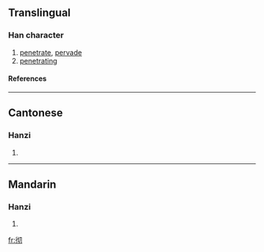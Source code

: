 {{see|徹}}

==Translingual==
===Han character===
{{Han char|rn=60|rad=彳|as=04|sn=7|four=|canj=竹人心尸竹 (HOPSH)}}
# [[penetrate]], [[pervade]]
# [[penetrating]]
====References====
{{Han ref|kx=0365.211|hdz=20814.110|uh=5F7B|ud=24443}}
----
==Cantonese==
===Hanzi===
{{yue-hanzi|jyut=|y=chit3}}
# {{defn|Cantonese}}
----
==Mandarin==
===Hanzi===
{{cmn-hanzi|tra=徹|pin=[[chè]] ([[che4]])|wg=ch'e<sup>4</sup>}}
# {{defn|Mandarin}}

[[fr:彻]]